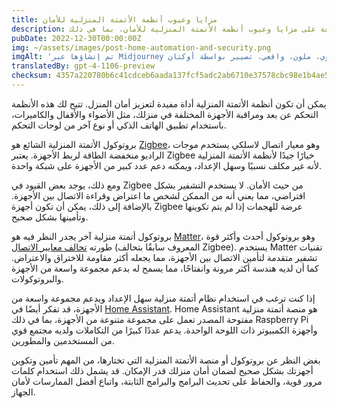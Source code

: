 ```yaml
---
title: مزايا وعيوب أنظمة الأتمتة المنزلية للأمان
description: نظرة سريعة على مزايا وعيوب أنظمة الأتمتة المنزلية للأمان، بما في ذلك Zigbee وMatter وHome Assistant.
pubDate: 2022-12-30T00:00:00Z
img: ~/assets/images/post-home-automation-and-security.png
imgAlt: 'تم إنشاؤها عبر Midjourney بالنص: تمثيل رقمي لمنزل باستخدام خطوط من الضوء، هالة حماية أمان المنزل، خطوط فردية، تأثير قوي، ملون، واقعي، تصيير بواسطة أوكتان --v 4 --ar 3:2'
translatedBy: gpt-4-1106-preview
checksum: 4357a220780b6c41cdceb6aada137fcf5adc2ab6710e37578cbc98e1b4ae58f8
---
```


يمكن أن تكون أنظمة الأتمتة المنزلية أداة مفيدة لتعزيز أمان المنزل. تتيح لك هذه الأنظمة التحكم عن بعد ومراقبة الأجهزة المختلفة في منزلك، مثل الأضواء والأقفال والكاميرات، باستخدام تطبيق الهاتف الذكي أو نوع آخر من لوحات التحكم.

بروتوكول الأتمتة المنزلية الشائع هو [Zigbee](https://ar.wikipedia.org/wiki/Zigbee)، وهو معيار اتصال لاسلكي يستخدم موجات الراديو منخفضة الطاقة لربط الأجهزة. يعتبر Zigbee خيارًا جيدًا لأنظمة الأتمتة المنزلية لأنه غير مكلف نسبيًا وسهل الإعداد، ويمكنه دعم عدد كبير من الأجهزة على شبكة واحدة.

ومع ذلك، يوجد بعض القيود في Zigbee من حيث الأمان. لا يستخدم التشفير بشكل افتراضي، مما يعني أنه من الممكن لشخص ما اعتراض وقراءة الاتصال بين الأجهزة. بالإضافة إلى ذلك، يمكن أن تكون أجهزة Zigbee عرضة للهجمات إذا لم يتم تكوينها وتأمينها بشكل صحيح.

بروتوكول أتمتة منزلية آخر يجدر النظر فيه هو [Matter](https://csa-iot.org/ar/all-solutions/matter/)، وهو بروتوكول أحدث وأكثر قوة طورته [تحالف معايير الاتصال](https://en.wikipedia.org/wiki/Connectivity_Standards_Alliance) (المعروف سابقًا بتحالف Zigbee). يستخدم Matter تقنيات تشفير متقدمة لتأمين الاتصال بين الأجهزة، مما يجعله أكثر مقاومة للاختراق والاعتراض. كما أن لديه هندسة أكثر مرونة وانفتاحًا، مما يسمح له بدعم مجموعة واسعة من الأجهزة والبروتوكولات.

إذا كنت ترغب في استخدام نظام أتمتة منزلية سهل الإعداد ويدعم مجموعة واسعة من الأجهزة، قد تفكر أيضًا في [Home Assistant](https://www.home-assistant.io). Home Assistant هو منصة أتمتة منزلية مفتوحة المصدر تعمل على مجموعة متنوعة من الأجهزة، بما في ذلك Raspberry Pi وأجهزة الكمبيوتر ذات اللوحة الواحدة. يدعم عددًا كبيرًا من التكاملات ولديه مجتمع قوي من المستخدمين والمطورين.

بغض النظر عن بروتوكول أو منصة الأتمتة المنزلية التي تختارها، من المهم تأمين وتكوين أجهزتك بشكل صحيح لضمان أمان منزلك قدر الإمكان. قد يشمل ذلك استخدام كلمات مرور قوية، والحفاظ على تحديث البرامج والبرامج الثابتة، واتباع أفضل الممارسات لأمان الجهاز.
